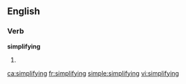 ==English==

===Verb===
'''simplifying'''

#{{present participle of|[[simplify]]}}

[[ca:simplifying]]
[[fr:simplifying]]
[[simple:simplifying]]
[[vi:simplifying]]